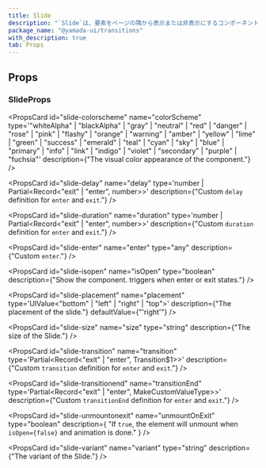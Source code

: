 ```yaml
---
title: Slide
description: "`Slide`は、要素をページの隅から表示または非表示にするコンポーネントです。"
package_name: "@yamada-ui/transitions"
with_description: true
tab: Props
---
```


## Props

### SlideProps

<PropsCard
  id="slide-as"
  name="as"
  type='"symbol" | "object" | "clipPath" | "filter" | "mask" | "marker" | "text" | "g" | "p" | "big" | "link" | "small" | "sub" | "sup" | "style" | "animate" | "div" | "a" | "abbr" | "address" | ... 148 more ... | "textPath"'
/>

<PropsCard
  id="slide-colorscheme"
  name="colorScheme"
  type='"whiteAlpha" | "blackAlpha" | "gray" | "neutral" | "red" | "danger" | "rose" | "pink" | "flashy" | "orange" | "warning" | "amber" | "yellow" | "lime" | "green" | "success" | "emerald" | "teal" | "cyan" | "sky" | "blue" | "primary" | "info" | "link" | "indigo" | "violet" | "secondary" | "purple" | "fuchsia"'
  description={"The visual color appearance of the component."}
/>

<PropsCard
  id="slide-delay"
  name="delay"
  type='number | Partial<Record<"exit" | "enter", number>>'
  description={"Custom `delay` definition for `enter` and `exit`."}
/>

<PropsCard
  id="slide-duration"
  name="duration"
  type='number | Partial<Record<"exit" | "enter", number>>'
  description={"Custom `duration` definition for `enter` and `exit`."}
/>

<PropsCard
  id="slide-enter"
  name="enter"
  type="any"
  description={"Custom `enter`."}
/>

<PropsCard
  id="slide-isopen"
  name="isOpen"
  type="boolean"
  description={"Show the component. triggers when enter or exit states."}
/>

<PropsCard
  id="slide-placement"
  name="placement"
  type='UIValue<"bottom" | "left" | "right" | "top">'
  description={"The placement of the slide."}
  defaultValue={"'right'"}
/>

<PropsCard
  id="slide-size"
  name="size"
  type="string"
  description={"The size of the Slide."}
/>

<PropsCard
  id="slide-transition"
  name="transition"
  type='Partial<Record<"exit" | "enter", Transition$1>>'
  description={"Custom `transition` definition for `enter` and `exit`."}
/>

<PropsCard
  id="slide-transitionend"
  name="transitionEnd"
  type='Partial<Record<"exit" | "enter", MakeCustomValueType<TargetProperties>>>'
  description={"Custom `transitionEnd` definition for `enter` and `exit`."}
/>

<PropsCard
  id="slide-unmountonexit"
  name="unmountOnExit"
  type="boolean"
  description={
    "If `true`, the element will unmount when `isOpen={false}` and animation is done."
  }
/>

<PropsCard
  id="slide-variant"
  name="variant"
  type="string"
  description={"The variant of the Slide."}
/>
